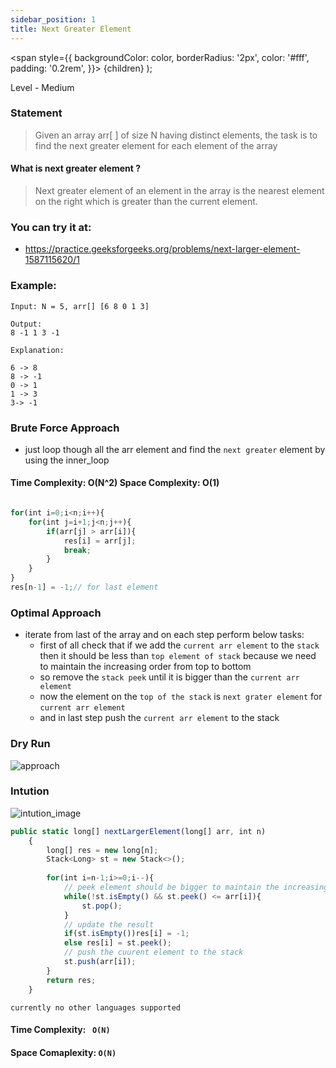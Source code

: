 ```yaml
---
sidebar_position: 1
title: Next Greater Element 
---
```



  <span
    style={{
      backgroundColor: color,
      borderRadius: '2px',
      color: '#fff',
      padding: '0.2rem',
    }}>
    {children}
  </span>
);

Level - <Highlight color="#fece2f">Medium</Highlight>

### Statement

> Given an array arr[ ] of size N having distinct elements, the task is to find the next greater element for each element of the array 

#### What is next greater element ?

> Next greater element of an element in the array is the nearest element on the right which is greater than the current element.

### You can try it at:

- https://practice.geeksforgeeks.org/problems/next-larger-element-1587115620/1


### Example:

```
Input: N = 5, arr[] [6 8 0 1 3]

Output:
8 -1 1 3 -1

Explanation:

6 -> 8
8 -> -1
0 -> 1
1 -> 3
3-> -1

```

### Brute Force Approach

- just loop though all the arr element and find the `next greater` element by using the inner_loop

#### Time Complexity: O(N^2) Space Complexity: O(1)

```js 

for(int i=0;i<n;i++){
    for(int j=i+1;j<n;j++){
        if(arr[j] > arr[i]){
            res[i] = arr[j];
            break;
        }
    }
}
res[n-1] = -1;// for last element

```


### Optimal Approach

- iterate from last of the array and on each step perform below tasks:
    - first of all check that if we add the `current arr element` to the `stack` then it should be less than `top element of stack` because we need to maintain the increasing order from top to bottom
    - so remove the `stack peek` until it is bigger than the `current arr element`
    - now the element on the `top of the stack` is `next grater element` for `current arr element`
    - and in last step push the `current arr element` to the stack


### Dry Run

![approach](https://share.sketchpad.app/22/ed0-106c-248e47.png)

### Intution

![intution_image](https://share.sketchpad.app/22/d48-66e7-678682.png)


<Tabs>
<TabItem value="java" label="Java">

```js
public static long[] nextLargerElement(long[] arr, int n)
    { 
        long[] res = new long[n];
        Stack<Long> st = new Stack<>();
        
        for(int i=n-1;i>=0;i--){
            // peek element should be bigger to maintain the increasing order from top to bottom of the stack
            while(!st.isEmpty() && st.peek() <= arr[i]){
                st.pop();
            }
            // update the result 
            if(st.isEmpty())res[i] = -1;
            else res[i] = st.peek();
            // push the cuurent element to the stack      
            st.push(arr[i]);
        }
        return res;
    } 

```

</TabItem>

<TabItem value="other" label="Other">

```
currently no other languages supported
```

</TabItem>

</Tabs>


#### Time Complexity: ` O(N)`
#### Space Comaplexity: `O(N)`
